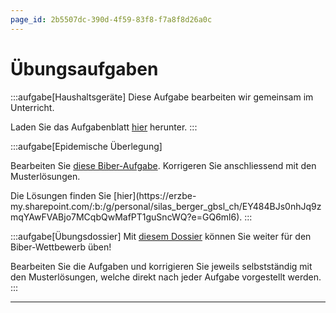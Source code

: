```yaml
---
page_id: 2b5507dc-390d-4f59-83f8-f7a8f8d26a0c
---
```



# Übungsaufgaben
:::aufgabe[Haushaltsgeräte]
<TaskState id="0fd5d890-f42b-4bd0-8fb5-652ae4fd4f94" />
Diese Aufgabe bearbeiten wir gemeinsam im Unterricht.

Laden Sie das Aufgabenblatt [hier](https://erzbe-my.sharepoint.com/:b:/g/personal/silas_berger_gbsl_ch/ETaO4uZg8B5JmbfXlYXxjJQBWVJv9ANBJoFdpE9_KEh-kg?e=FXUMkG) herunter.
:::

:::aufgabe[Epidemische Überlegung]
<TaskState id='87b9497b-ec56-424b-97d5-5ab2e8a477e8' />

Bearbeiten Sie [diese Biber-Aufgabe](https://erzbe-my.sharepoint.com/:b:/g/personal/silas_berger_gbsl_ch/EcMQOkv8kglCuiUhoJxw76QBxrniT6bLEIiFtPi_mZ-_ww?e=X1fznz). Korrigeren Sie anschliessend mit den Musterlösungen.

<Solution id='faaca9f7-08ef-44b8-a4da-649852920b12'>
  Die Lösungen finden Sie [hier](https://erzbe-my.sharepoint.com/:b:/g/personal/silas_berger_gbsl_ch/EY484BJs0nhJq9zmqYAwFVABjo7MCqbQwMafPT1guSncWQ?e=GQ6ml6).
</Solution>
:::

:::aufgabe[Übungsdossier]
<TaskState id='2cb8b954-2d40-4ab6-af6c-c4e229d59740' />
Mit [diesem Dossier](https://erzbe-my.sharepoint.com/:b:/g/personal/silas_berger_gbsl_ch/EZyr8M0AgvFJnueArQ5HljEB0KcWExZhVMStmWYpMiSynw?e=OcTndW) können Sie weiter für den Biber-Wettbewerb üben!

Bearbeiten Sie die Aufgaben und korrigieren Sie jeweils selbstständig mit den Musterlösungen, welche direkt nach jeder Aufgabe vorgestellt werden.
:::

---